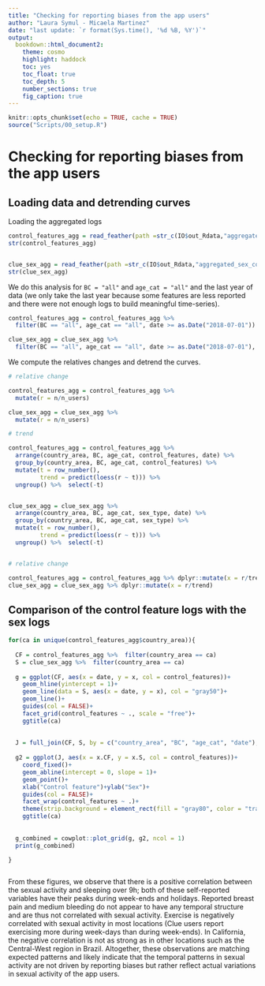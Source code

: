 ```yaml
---
title: "Checking for reporting biases from the app users"
author: "Laura Symul - Micaela Martinez"
date: "last update: `r format(Sys.time(), '%d %B, %Y')`"
output: 
  bookdown::html_document2: 
    theme: cosmo
    highlight: haddock
    toc: yes
    toc_float: true
    toc_depth: 5
    number_sections: true
    fig_caption: true
---
```


```r
knitr::opts_chunk$set(echo = TRUE, cache = TRUE)
source("Scripts/00_setup.R")
```

# Checking for reporting biases from the app users {#reportingbias}

## Loading data and detrending curves

Loading the aggregated logs

```r

control_features_agg = read_feather(path =str_c(IO$out_Rdata,"aggregated_control_features_counts_clue_July2017-June2019_incl.feather"))
str(control_features_agg)


clue_sex_agg = read_feather(path =str_c(IO$out_Rdata,"aggregated_sex_counts_clue_July2017-June2019_incl.feather"))
str(clue_sex_agg)


```




We do this analysis for `BC = "all"` and `age_cat = "all"` and the last year of data (we only take the last year because some features are less reported and there were not enough logs to build meaningful time-series).

```r

control_features_agg = control_features_agg %>% 
  filter(BC == "all", age_cat == "all", date >= as.Date("2018-07-01"))

clue_sex_agg = clue_sex_agg %>% 
  filter(BC == "all", age_cat == "all", date >= as.Date("2018-07-01"), sex_type == "all_sex")


```

We compute the relatives changes and detrend the curves.

```r

# relative change

control_features_agg = control_features_agg %>% 
  mutate(r = n/n_users) 

clue_sex_agg = clue_sex_agg %>% 
  mutate(r = n/n_users) 

# trend

control_features_agg = control_features_agg %>% 
  arrange(country_area, BC, age_cat, control_features, date) %>% 
  group_by(country_area, BC, age_cat, control_features) %>% 
  mutate(t = row_number(),
         trend = predict(loess(r ~ t))) %>% 
  ungroup() %>%  select(-t)


clue_sex_agg = clue_sex_agg %>% 
  arrange(country_area, BC, age_cat, sex_type, date) %>% 
  group_by(country_area, BC, age_cat, sex_type) %>% 
  mutate(t = row_number(),
         trend = predict(loess(r ~ t))) %>% 
  ungroup() %>%  select(-t)


# relative change

control_features_agg = control_features_agg %>% dplyr::mutate(x = r/trend)
clue_sex_agg = clue_sex_agg %>% dplyr::mutate(x = r/trend)


```



## Comparison of the control feature logs with the sex logs

```r

for(ca in unique(control_features_agg$country_area)){
  
  CF = control_features_agg %>%  filter(country_area == ca)
  S = clue_sex_agg %>%  filter(country_area == ca)
  
  g = ggplot(CF, aes(x = date, y = x, col = control_features))+
    geom_hline(yintercept = 1)+
    geom_line(data = S, aes(x = date, y = x), col = "gray50")+
    geom_line()+
    guides(col = FALSE)+
    facet_grid(control_features ~ ., scale = "free")+
    ggtitle(ca)
 
  
  J = full_join(CF, S, by = c("country_area", "BC", "age_cat", "date"), suffix = c(".CF",".S"))
  
  g2 = ggplot(J, aes(x = x.CF, y = x.S, col = control_features))+
    coord_fixed()+
    geom_abline(intercept = 0, slope = 1)+
    geom_point()+
    xlab("Control feature")+ylab("Sex")+
    guides(col = FALSE)+
    facet_wrap(control_features ~ .)+
    theme(strip.background = element_rect(fill = "gray80", color = "transparent"))+
    ggtitle(ca)
  
  
  g_combined = cowplot::plot_grid(g, g2, ncol = 1)
  print(g_combined)

}



```



From these figures, we observe that there is a positive correlation between the sexual activity and sleeping over 9h; both of these self-reported variables have their peaks during week-ends and holidays. Reported breast pain and medium bleeding do not appear to have any temporal structure and are thus not correlated with sexual activity. Exercise is negatively correlated with sexual activity in most locations (Clue users report exercising more during week-days than during week-ends). In California, the negative correlation is not as strong as in other locations such as the Central-West region in Brazil. Altogether, these observations are matching expected patterns and likely indicate that the temporal patterns in sexual activity are not driven by reporting biases but rather reflect actual variations in sexual activity of the app users.






